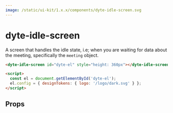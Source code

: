 ```yaml
---
image: /static/ui-kit/1.x.x/components/dyte-idle-screen.svg
---
```


# dyte-idle-screen

A screen that handles the idle state,
i.e; when you are waiting for data about the meeting, specifically the `meeting` object.

```html
<dyte-idle-screen id="dyte-el" style="height: 360px"></dyte-idle-screen>

<script>
  const el = document.getElementById('dyte-el');
  el.config = { designTokens: { logo: '/logo/dark.svg' } };
</script>
```

## Props

<PropsTable of="dyte-idle-screen" />
